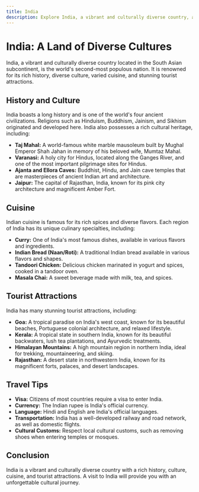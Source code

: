 ```yaml
---
title: India
description: Explore India, a vibrant and culturally diverse country, and learn about its history, culture, cuisine, and tourist attractions.
---
```


# India: A Land of Diverse Cultures

India, a vibrant and culturally diverse country located in the South Asian subcontinent, is the world's second-most populous nation. It is renowned for its rich history, diverse culture, varied cuisine, and stunning tourist attractions.

## History and Culture

India boasts a long history and is one of the world's four ancient civilizations. Religions such as Hinduism, Buddhism, Jainism, and Sikhism originated and developed here. India also possesses a rich cultural heritage, including:

- **Taj Mahal:** A world-famous white marble mausoleum built by Mughal Emperor Shah Jahan in memory of his beloved wife, Mumtaz Mahal.
- **Varanasi:** A holy city for Hindus, located along the Ganges River, and one of the most important pilgrimage sites for Hindus.
- **Ajanta and Ellora Caves:** Buddhist, Hindu, and Jain cave temples that are masterpieces of ancient Indian art and architecture.
- **Jaipur:** The capital of Rajasthan, India, known for its pink city architecture and magnificent Amber Fort.

## Cuisine

Indian cuisine is famous for its rich spices and diverse flavors. Each region of India has its unique culinary specialties, including:

- **Curry:** One of India's most famous dishes, available in various flavors and ingredients.
- **Indian Bread (Naan/Roti):** A traditional Indian bread available in various flavors and shapes.
- **Tandoori Chicken:** Delicious chicken marinated in yogurt and spices, cooked in a tandoor oven.
- **Masala Chai:** A sweet beverage made with milk, tea, and spices.

## Tourist Attractions

India has many stunning tourist attractions, including:

- **Goa:** A tropical paradise on India's west coast, known for its beautiful beaches, Portuguese colonial architecture, and relaxed lifestyle.
- **Kerala:** A tropical state in southern India, known for its beautiful backwaters, lush tea plantations, and Ayurvedic treatments.
- **Himalayan Mountains:** A high mountain region in northern India, ideal for trekking, mountaineering, and skiing.
- **Rajasthan:** A desert state in northwestern India, known for its magnificent forts, palaces, and desert landscapes.

## Travel Tips

- **Visa:** Citizens of most countries require a visa to enter India.
- **Currency:** The Indian rupee is India's official currency.
- **Language:** Hindi and English are India's official languages.
- **Transportation:** India has a well-developed railway and road network, as well as domestic flights.
- **Cultural Customs:** Respect local cultural customs, such as removing shoes when entering temples or mosques.

## Conclusion

India is a vibrant and culturally diverse country with a rich history, culture, cuisine, and tourist attractions. A visit to India will provide you with an unforgettable cultural journey.
